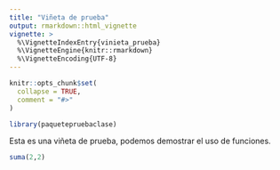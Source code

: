 ```yaml
---
title: "Viñeta de prueba"
output: rmarkdown::html_vignette
vignette: >
  %\VignetteIndexEntry{vinieta_prueba}
  %\VignetteEngine{knitr::rmarkdown}
  %\VignetteEncoding{UTF-8}
---
```


```r
knitr::opts_chunk$set(
  collapse = TRUE,
  comment = "#>"
)
```

```r
library(paquetepruebaclase)
```

Esta es una viñeta de prueba, podemos demostrar el uso de funciones.
```r
suma(2,2)
```

